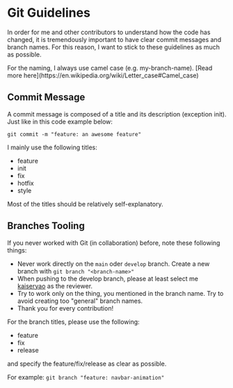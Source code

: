 # Git Guidelines

In order for me and other contributors to understand how the code has changed, it is tremendously important to have clear commit messages and branch names.
For this reason, I want to stick to these guidelines as much as possible.


<Callout>
  For the naming, I always use camel case (e.g. my-branch-name). [Read more here](https://en.wikipedia.org/wiki/Letter_case#Camel_case)
</Callout>

## Commit Message

A commit message is composed of a title and its description (exception init).
Just like in this code example below:

`git commit -m "feature: an awesome feature"`

I mainly use the following titles:
- feature
- init
- fix
- hotfix
- style

Most of the titles should be relatively self-explanatory. 

## Branches Tooling

If you never worked with Git (in collaboration) before, note these following things:
- Never work directly on the `main` oder `develop` branch. Create a new branch with `git branch "<branch-name>"`
- When pushing to the develop branch, please at least select me [kaiseryao](https://github.com/kaiseryao) as the reviewer.
- Try to work only on the thing, you mentioned in the branch name. Try to avoid creating too "general" branch names.
- Thank you for every contribution!

For the branch titles, please use the following:
- feature
- fix
- release

and specify the feature/fix/release as clear as possible.

For example: `git branch "feature: navbar-animation"`



